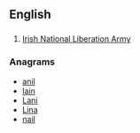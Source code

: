 ==English==

==={{initialism-old|en}}===
{{en-initialism}}
# [[w:Irish National Liberation Army|Irish National Liberation Army]]

===Anagrams===
* [[anil#English|anil]]
* [[lain#English|lain]]
* [[Lani#English|Lani]]
* [[Lina#English|Lina]]
* [[nail#English|nail]]